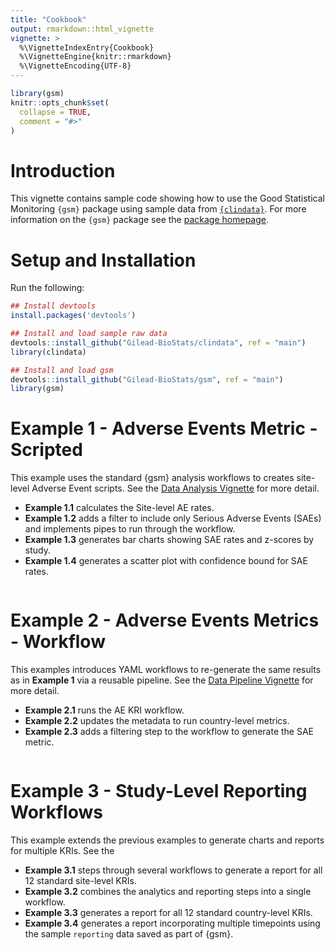 ```yaml
---
title: "Cookbook"
output: rmarkdown::html_vignette
vignette: >
  %\VignetteIndexEntry{Cookbook}
  %\VignetteEngine{knitr::rmarkdown}
  %\VignetteEncoding{UTF-8}
---
```


```r
library(gsm)
knitr::opts_chunk$set(
  collapse = TRUE,
  comment = "#>"
)
```

# Introduction

This vignette contains sample code showing how to use the Good Statistical Monitoring `{gsm}` package using sample data from [`{clindata}`](https://github.com/Gilead-BioStats/clindata). For more information on the `{gsm}` package see the [package homepage](https://gilead-biostats.github.io/gsm/).

# Setup and Installation

Run the following:

```r
## Install devtools
install.packages('devtools')

## Install and load sample raw data
devtools::install_github("Gilead-BioStats/clindata", ref = "main")
library(clindata)

## Install and load gsm
devtools::install_github("Gilead-BioStats/gsm", ref = "main")
library(gsm)
```

# Example 1 - Adverse Events Metric - Scripted

This example uses the standard {gsm} analysis workflows to creates site-level Adverse Event scripts. See the [Data Analysis Vignette](https://gilead-biostats.github.io/gsm/articles/DataAnalysis.html) for more detail.

- **Example 1.1** calculates the Site-level AE rates.
- **Example 1.2** adds a filter to include only Serious Adverse Events (SAEs) and implements pipes to run through the workflow.
- **Example 1.3** generates bar charts showing SAE rates and z-scores by study.
- **Example 1.4** generates a scatter plot with confidence bound for SAE rates.

```r

```

# Example 2 - Adverse Events Metrics - Workflow

This examples introduces YAML workflows to re-generate the same results as in **Example 1** via a reusable pipeline. See the [Data Pipeline Vignette](https://gilead-biostats.github.io/gsm/articles/DataPipeline.html) for more detail.

- **Example 2.1** runs the AE KRI workflow.
- **Example 2.2** updates the metadata to run country-level metrics.
- **Example 2.3** adds a filtering step to the workflow to generate the SAE metric.

```r

```

# Example 3 - Study-Level Reporting Workflows 

This example extends the previous examples to generate charts and reports for multiple KRIs. See the 

- **Example 3.1** steps through several workflows to generate a report for all 12 standard site-level KRIs.
- **Example 3.2** combines the analytics and reporting steps into a single workflow.
- **Example 3.3** generates a report for all 12 standard country-level KRIs.
- **Example 3.4** generates a report incorporating multiple timepoints using the sample `reporting` data saved as part of {gsm}.  

```r

```